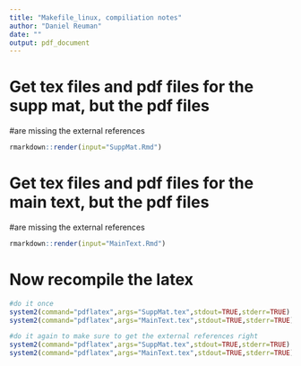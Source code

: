 ```yaml
---
title: "Makefile_linux, compiliation notes"
author: "Daniel Reuman"
date: ""
output: pdf_document
---
```


# Get tex files and pdf files for the supp mat, but the pdf files 
#are missing the external references 

```r
rmarkdown::render(input="SuppMat.Rmd") 
```

# Get tex files and pdf files for the main text, but the pdf files 
#are missing the external references 

```r
rmarkdown::render(input="MainText.Rmd") 
```

# Now recompile the latex

```r
#do it once
system2(command="pdflatex",args="SuppMat.tex",stdout=TRUE,stderr=TRUE)
system2(command="pdflatex",args="MainText.tex",stdout=TRUE,stderr=TRUE)

#do it again to make sure to get the external references right
system2(command="pdflatex",args="SuppMat.tex",stdout=TRUE,stderr=TRUE)
system2(command="pdflatex",args="MainText.tex",stdout=TRUE,stderr=TRUE)
```